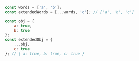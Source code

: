 ```js
const words = ['a', 'b'];
const extendedWords = [...words, 'c']; // ['a', 'b', 'c']

const obj = {
    a: true,
    b: true
};
const extendedObj = {
    ...obj,
    c: true
}; // { a: true, b: true, c: true }
```
